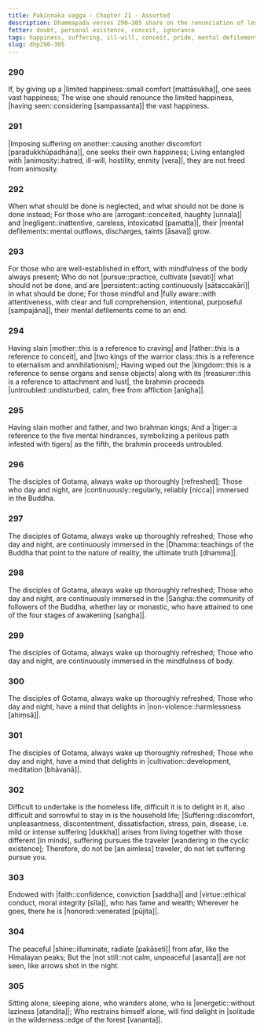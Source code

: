 ```yaml
---
title: Pakiṇṇaka vagga - Chapter 21 - Assorted
description: Dhammapada verses 290–305 share on the renunciation of lesser happiness for greater joy, mindfulness of the body, and applying effort to overcome defilements. It highlights the harm of neglecting duties, imposing suffering on another, while praising Gotama's disciples who are immersed in mindfulness, non-violence, and cultivation.
fetter: doubt, personal existence, conceit, ignorance
tags: happiness, suffering, ill-will, conceit, pride, mental defilements, taints, cultivation, meditation, craving, Buddha, Dhamma, Saṅgha, mindfulness, harm, wilderness, seclusion, solitude, dhp
slug: dhp290-305
---
```


### 290

If, by giving up a |limited happiness::small comfort [mattāsukha]|,
one sees vast happiness;
The wise one should renounce the limited happiness,
|having seen::considering [sampassanta]| the vast happiness.

### 291

|Imposing suffering on another::causing another discomfort [paradukkhūpadhāna]|,
one seeks their own happiness;
Living entangled with |animosity::hatred, ill-will, hostility, enmity [vera]|,
they are not freed from animosity.

### 292

When what should be done is neglected,
and what should not be done is done instead;
For those who are |arrogant::conceited, haughty [unnaḷa]| and |negligent::inattentive, careless, intoxicated [pamatta]|,
their |mental defilements::mental outflows, discharges, taints [āsava]| grow.

### 293

For those who are well-established in effort,
with mindfulness of the body always present;
Who do not |pursue::practice, cultivate [sevati]| what should not be done,
and are |persistent::acting continuously [sātaccakārī]| in what should be done;
For those mindful and |fully aware::with attentiveness, with clear and full comprehension, intentional, purposeful [sampajāna]|,
their mental defilements come to an end.

### 294

Having slain |mother::this is a reference to craving| and |father::this is a reference to conceit|,
and |two kings of the warrior class::this is a reference to eternalism and annihilationism|;
Having wiped out the |kingdom::this is a reference to sense organs and sense objects| along with its |treasurer::this is a reference to attachment and lust|,
the brahmin proceeds |untroubled::undisturbed, calm, free from affliction [anīgha]|.

### 295

Having slain mother and father,
and two brahman kings;
And a |tiger::a reference to the five mental hindrances, symbolizing a perilous path infested with tigers| as the fifth,
the brahmin proceeds untroubled.

### 296

The disciples of Gotama,
always wake up thoroughly [refreshed];
Those who day and night,
are |continuously::regularly, reliably [nicca]| immersed in the Buddha.

### 297

The disciples of Gotama,
always wake up thoroughly refreshed;
Those who day and night,
are continuously immersed in the |Dhamma::teachings of the Buddha that point to the nature of reality, the ultimate truth [dhamma]|.

### 298

The disciples of Gotama,
always wake up thoroughly refreshed;
Those who day and night,
are continuously immersed in the |Saṅgha::the community of followers of the Buddha, whether lay or monastic, who have attained to one of the four stages of awakening [saṅgha]|.

### 299

The disciples of Gotama,
always wake up thoroughly refreshed;
Those who day and night,
are continuously immersed in the mindfulness of body.

### 300

The disciples of Gotama,
always wake up thoroughly refreshed;
Those who day and night,
have a mind that delights in |non-violence::harmlessness [ahiṃsā]|.

### 301

The disciples of Gotama,
always wake up thoroughly refreshed;
Those who day and night,
have a mind that delights in |cultivation::development, meditation [bhāvanā]|.

### 302

Difficult to undertake is the homeless life, difficult it is to delight in it,
also difficult and sorrowful to stay in is the household life;
|Suffering::discomfort, unpleasantness, discontentment, dissatisfaction, stress, pain, disease, i.e. mild or intense suffering [dukkha]| arises from living together with those different [in minds],
suffering pursues the traveler [wandering in the cyclic existence];
Therefore, do not be [an aimless] traveler,
do not let suffering pursue you.

### 303

Endowed with |faith::confidence, conviction [saddha]| and |virtue::ethical conduct, moral integrity [sīla]|,
who has fame and wealth;
Wherever he goes,
there he is |honored::venerated [pūjita]|.

### 304

The peaceful |shine::illuminate, radiate [pakāseti]| from afar,
like the Himalayan peaks;
But the |not still::not calm, unpeaceful [asanta]| are not seen,
like arrows shot in the night.

### 305

Sitting alone, sleeping alone,
who wanders alone, who is |energetic::without laziness [atandita]|;
Who restrains himself alone,
will find delight in |solitude in the wilderness::edge of the forest [vananta]|.